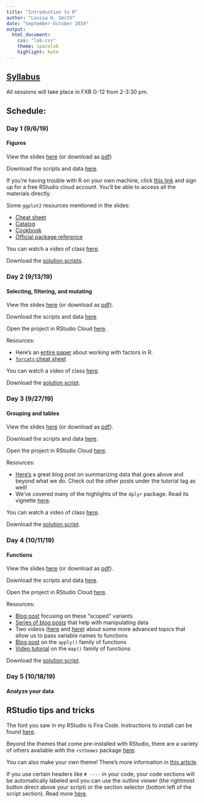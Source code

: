 ```yaml
---
title: "Introduction to R"
author: "Louisa H. Smith"
date: "September-October 2019"
output:
  html_document:
    css: "lab.css"
    theme: spacelab
    highlight: kate
---
```


## [Syllabus](syllabus.html)
All sessions will take place in FXB G-12 from 2-3:30 pm.

## Schedule: {.tabset .tabset-fade .tabset-pills}

### Day 1 (9/6/19)
#### Figures

View the slides [here](slides/Day1-slides.html) (or download as [pdf](slides/Day1-slides.pdf))

Download the scripts and data [here](https://github.com/louisahsmith/r-materials-F19/blob/master/day1.zip?raw=true).

If you're having trouble with R on your own machine, click [this link](https://rstudio.cloud/project/492066) and sign up for a free RStudio cloud account. You'll be able to access all the materials directly.

Some `ggplot2` resources mentioned in the slides:

- [Cheat sheet](https://content.cdntwrk.com/files/aT0xMTI0Mjk2JnY9MSZpc3N1ZU5hbWU9ZGF0YS12aXN1YWxpemF0aW9uLTItMSZjbWQ9ZCZzaWc9MWVkMDFhMDExMjA1OTlmZTQ0NWY0OWVmYmQwOWQ1NDA%253D)
- [Catalog](http://shiny.stat.ubc.ca/r-graph-catalog/)
- [Cookbook](http://www.cookbook-r.com/Graphs/)
- [Official package reference](https://ggplot2.tidyverse.org/index.html)

You can watch a video of class [here](https://harvard.hosted.panopto.com/Panopto/Pages/Viewer.aspx?id=f46b735f-1b8f-4c22-a724-aabe00fd2998).

Download the [solution scripts](https://github.com/louisahsmith/r-materials-F19/blob/master/day1-sols.zip?raw=true).

### Day 2 (9/13/19)
#### Selecting, filtering, and mutating

View the slides [here](slides/Day2-slides.html) (or download as [pdf](slides/Day2-slides.pdf)).

Download the scripts and data [here](https://github.com/louisahsmith/r-materials-F19/blob/master/day2.zip?raw=true).

Open the project in RStudio Cloud [here](https://rstudio.cloud/project/520117).

Resources:

- Here's an [entire paper](https://peerj.com/preprints/3163/) about working with factors in R.
- [`forcats` cheat sheet](https://content.cdntwrk.com/files/aT0xMTI0MjU3JnY9MSZpc3N1ZU5hbWU9ZmFjdG9ycyZjbWQ9ZCZzaWc9ZjhhOTkzMTNlZGIxYTQ1ZGM4NTM4OWZiOTVlNzE3YjI%253D)

You can watch a video of class [here](https://harvard.hosted.panopto.com/Panopto/Pages/Viewer.aspx?id=d77d2fa7-6418-44b2-a50b-aabe00fd29e8).

Download the [solution script](https://raw.githubusercontent.com/louisahsmith/intro-to-R/master/day2/day2-script-sols.R).

### Day 3 (9/27/19)
#### Grouping and tables

View the slides [here](slides/Day3-slides.html) (or download as [pdf](slides/Day3-slides.pdf)).

Download the scripts and data [here](https://github.com/louisahsmith/r-materials-F19/blob/master/day3.zip?raw=true).

Open the project in RStudio Cloud [here](https://rstudio.cloud/project/554019).

Resources:

- [Here's](https://suzan.rbind.io/2018/04/dplyr-tutorial-4/) a great blog post on summarizing data that goes above and beyond what we do. Check out the other posts under the tutorial tag as well!
- We've covered many of the highlights of the `dplyr` package. Read its vignette [here](https://cran.r-project.org/web/packages/dplyr/vignettes/dplyr.html).

You can watch a video of class [here](https://harvard.hosted.panopto.com/Panopto/Pages/Viewer.aspx?id=316ff92a-d1d2-4544-92d8-aabe00fd2a4a).

Download the [solution script](https://raw.githubusercontent.com/louisahsmith/intro-to-R/master/day3/day3-script-sols.R).

### Day 4 (10/11/19)
#### Functions

View the slides [here](slides/Day4-slides.html) (or download as [pdf](slides/Day4-slides.pdf)).

Download the scripts and data [here](https://github.com/louisahsmith/r-materials-F19/blob/master/day4.zip?raw=true).

Open the project in RStudio Cloud [here](https://rstudio.cloud/project/597642).

Resources:

- [Blog post](http://www.rebeccabarter.com/blog/2019-01-23_scoped-verbs/) focusing on these "scoped" variants
- [Series of blog posts](https://suzan.rbind.io/categories/tutorial/) that help with manipulating data 
- Two videos ([here](https://www.youtube.com/watch?v=nERXS3ssntw) and [here](https://www.youtube.com/watch?v=2-gknoyjL3A)) about some more advanced topics that allow us to pass variable names to functions
- [Blog post](https://petewerner.blogspot.com/2012/12/using-apply-sapply-lapply-in-r.html) on the `apply()` family of functions
- [Video tutorial](https://resources.rstudio.com/wistia-rstudio-conf-2017/happy-r-users-purrr-tutorial-charlotte-wickham) on the `map()` family of functions

<!-- You can watch a video of class [here](https://harvard.hosted.panopto.com/Panopto/Pages/Viewer.aspx?id=316ff92a-d1d2-4544-92d8-aabe00fd2a4a). -->

Download the [solution script](https://raw.githubusercontent.com/louisahsmith/intro-to-R/master/day4/day4-script-sols.R).

### Day 5 (10/18/19)
#### Analyze your data


## RStudio tips and tricks

The font you saw in my RStudio is Fira Code. Instructions to install can be found [here](https://github.com/tonsky/FiraCode/wiki/RStudio-instructions).

Beyond the themes that come pre-installed with RStudio, there are a variety of others available with the `rsthemes` package [here](https://github.com/gadenbuie/rsthemes).

You can also make your own theme! There's more information in [this article](https://support.rstudio.com/hc/en-us/articles/115011846747-Using-RStudio-Themes).

If you use certain headers like `# ----` in your code, your code sections will be automatically labeled and you can use the outline viewer (the rightmost button direct above your script) or the section selector (bottom left of the script section). Read more [here](https://support.rstudio.com/hc/en-us/articles/200484568-Code-Folding-and-Sections).